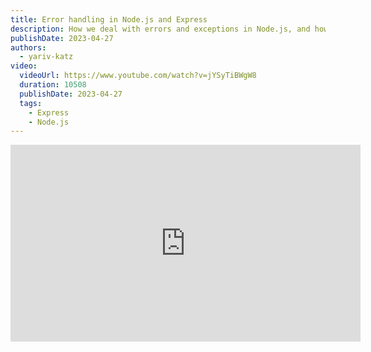 ```yaml
---
title: Error handling in Node.js and Express
description: How we deal with errors and exceptions in Node.js, and how we handle them in Express
publishDate: 2023-04-27
authors:
  - yariv-katz
video:
  videoUrl: https://www.youtube.com/watch?v=jYSyTiBWgW8
  duration: 10508
  publishDate: 2023-04-27
  tags:
    - Express
    - Node.js
---
```


<div class="not-content flex">
	<iframe
		className="mx-auto mb-10"
		width="560"
		height="315"
		src="https://www.youtube.com/embed/jYSyTiBWgW8?si=KgLojdUwYf9-O1He"
		title="YouTube video player"
		frameBorder="0"
		allow="accelerometer; autoplay; clipboard-write; encrypted-media; gyroscope; picture-in-picture; web-share"
		allowFullScreen
	/>
</div>

In this lesson we will understand how `Node` deals with exceptions in your code.  
We will focus on sync errors as well as async errors.  
We will then see how we deal with exceptions in `Express`

## Recap of Error, throw, try..catch

Before we begin let's go over some basics

### Error class

The `Error` class describes an error with properties like message, description, error code, stack track, etc.

```js
const myError = new Error('hello error')
```

### throw

There is a different between `Error` and `exception` an `Error` is a description of something that went wrong, and `exception` is an error that is currently happening and have to be dealt with.  
We use the `throw` passing it usually an `Error` instance to report an exception.

```js
throw new Error('hello exception')
```

### try..catch

Using `try` and `catch` is one way you can catch exception.

```js
try {
  // code that can have errors in it
} catch (err) {
  // ... do something with the error
}
```

This will help you describe an error, throw an exception, catch and deal with that exceptions,  
but they will work on synchronous errors (except for try..catch in an async function).  
Let's examine how we throw and catch errors on async code as well.


## async and sync errors

In this lesson we will divide the errors we are dealing with to 2 groups:

- **Synchronous errors** - those are errors that happen when you execute you code synchronously.  
  For example:

```js
const a = { hello: { world: 'hello world' } }
a.foo.bar
```

In the following example we try to access a missing property in a, and we get:

`Uncaught TypeError: Cannot read properties of undefined (reading 'bar')`

These errors can be caught using `try..catch`

- **Asynchronous errors** - those are errors that happen when you preform something asynchronously and that something fails.  
  In the following code we try to read a file that does not exist

  ```js
  import { readFile } from 'fs/promises'
  readFile('non-existent-file.txt')
  ```

### Type of asynchronous errors

Currently built in to `Node` there are 3 kinds of async errors.

#### Promise

Promises can fail and trigger exception, like in the example above with the read file.  
Let's examine different examples where a promise is throwing an exception.

1. Promise can send an error by calling `reject` in the promise constructor.

```js
// throw an error in the promise constructor
const myHelloPromise = new Promise((resolve, reject) => {
  setTimeout(() => {
    // resolve('hello listeners');
    reject(new Error('something went wrong'));
  }, 1000)
})
```

2. Promise can reject by calling `Promise.reject`

```js
Promise.reject(new Error('something went wrong'));
```

3. you can use `throw` in a `then` block

```js
myHelloPromise.then(() => {
	throw new Error('something happened');
})
```

4. using `throw` in a promise catch block

```js
myHelloPromise.catch(() => {
	throw new Error('something happened');
})
```

5. using `try..catch` inside an async function

```js
/**
 * @returns {Promise<string>}
 */
async function myPromiseFunction() {
	try {
		const helloMsg = await myHelloPromise;	
	} catch(err) {
		console.log(err);
	}
}
```

6. using the second function in `then` block

```js
myHelloPromise.then(() => {
	//this can deal with success
}, (err) => {
	// this deal with err
	if (err.code === 'ENOENT') {
		console.log('file not found');
	} else {
		throw err;
	}
})
```

#### Error first callback

Error first callback is a `Node.js` convention for passing function to async methods.  
In the following example we are reading a file and passing error first callback.

```js
import { readFile } from 'fs'

readFile('non-existent-file.txt', (err, data) => {
  console.log(err)
})
```

Error first callback is a node convention in async functions, where we pass a callback that will be called when the async event is happening.  
In the callback that we pass the first argument is an error.

Let's examine a few examples in Error first callback.  
Ih the following example we are reading a file that does not exist, and dealing with the error.

```js
import { readFile } from 'fs';

readFile('does-not-exist.txt', (err, data) => {
  if(err) {
    console.log('deal with the error here')
  } else {
    console.log(`the data is: ${data.toString()}`);
  }
});
```

Another example is where you have to implement you own async function the will call the callback with an error.

```js
function sayHello(cb) {
  setTimeout(() => {
    // cb(null, 'hello listeners')
    cb(new Error('something happened'))
  }, 1000)
}
```

you are getting a callback and if something happens you call the callback with an error, if not you call it with the data you want to pass to the callback.

There are cases where you can't really handle the error in the callback, and you want to propagate the error to the next level.  
For example we failed to read the file, and we want to propagate the error to the next level.  
In that case you will have to create a function that will get an error first callback and will propagate the error to the next level.

```js
function myReadFile(path, cb) {
  readFile(path, (err, data) => {
    cb(err, data)
  });
}
```

#### EventEmitter

Let's talk about the `EventEmitter` class, and how we deal with exceptions in it.  
using `EventEmitter` we can create custom asynchronous events.  
When you have an instance of `EventEmitter` you can emit an exception event by calling `emit('error', new Error())`.

Simple example of `EventEmitter` emitting an error event.

```js
import { EventEmitter } from 'events'
const emitter = new EventEmitter()
emitter.emit('error', new Error('whoops!'))
```

let's see a more complex example of `EventEmitter` emitting an hello world after 1 second.

```js
import { EventEmitter } from 'events';
const myEmitter = new EventEmitter();

myEmitter.on('message', (msg) => {
	console.log(msg);
});

setTimeout(() => {
  myEmitter.emit('message', 'hello world')
}, 1000)
```

to send an error event you can use the `error` event, the event name is `error` and the first argument is the error.  
Here is the same example of sending an error event after 1 second.

```js
import { EventEmitter } from 'events';
const myEmitter = new EventEmitter();

myEmitter.on('error', (err) => {
	console.log(err);
});

setTimeout(() => {
	myEmitter.emit('error', new Error('something went wrong'))
}, 1000)
```

You can have multiple listeners to the same event, same applies for the `error` event.  
In the following example we have 2 listeners to the `error` event, each one dealing with a different kind of error.

```js
import { EventEmitter } from 'events';

const myEmitter = new EventEmitter();

myEmitter.on('error', (err) => {
  if (err.code === 'GENERAL_ERROR') {
    // deal with it here
  }
})

setTimeout(() => {
  myEmitter.emit('error', new Error('something happened'))
}, 1000)

myEmitter.prependOnceListener('error', (err) => {
  if (err.code === 'something') {
    // deal with it here
  }
})

```

## What the Node.js process will do on an uncaught exception

On an uncaught exception the `Node` process will exit and return a failing code 1.  
The `Node` process will exit on:

- uncaught sync exceptions
- on uncaught `Promise` reject
- on uncaught `EventEmitter` instance emitting `error`

The `Node` process will not exit on an error-first-callback with an error.

Remember that the `Node` process is an instance of an `EventEmitter` and it will emit a few events before exiting, we will go over in this lesson on 2 important ones:
- `uncatchExceptionMonitor`
- `uncaughtException`

Let's examine by code example what happens to the node process when we are not catching an exception.  
Usually when working with NodeJS you often create a webserver that means that your process is running all the time.  
We can mimic an everlasting javascript that constantly running by creating a `setInterval` that will run every 1 second (we can imaging like our webserver is getting a request every second).

```js
setInterval(() => {
  console.log('getting a new request');
}, 1000);
```

Now let's imaging that our server is getting a "request" after 2 seconds that cause an exception that is uncaught:

```js
setInterval(() => {
  console.log('getting a new request');
}, 1000);

setTimeout(() => {
  console.log('request that triggers an exception which we are not catching');
  throw new Error('something went wrong');  
}, 2000)
```

Notice that if we run this script, after 2 seconds our webserver will crash and we can not respond to any requests.  
Your webserver can crash, and in that case you will want to report that exception and restart the server, so you can still respond to requests.  
In the express docs they recommend running your webserver in production with a process manager like `pm2` that will restart your server when it crashes [see this section in the Express docs](https://expressjs.com/en/advanced/best-practice-performance.html#using-pm2).  

The crash of the server also happens when you are using `Promise` and you are not catching the promise reject.
For example:


```js
setInterval(() => {
  console.log('getting a new request');
}, 1000);

setTimeout(() => {
  console.log('request that triggers an exception which we are not catching');
  Promise.reject(new Error('something went wrong'));
}, 2000)
```

Same crash will happen when you are using `EventEmitter` and you are not catching the error event.

```js
import { EventEmitter } from 'events';
const myEmitter = new EventEmitter();

setInterval(() => {
  console.log('getting a new request');
}, 1000);

setTimeout(() => {
  console.log('request that triggers an exception which we are not catching');
  myEmitter.emit('error', new Error('something went wrong'));
}, 2000)
```

uncaught `error` event will also crash the server.  
The only exception is in Error-first-callback where it will not cause a crash for example:


```js

import { readFile } from 'fs';

setInterval(() => {
  console.log('getting a new request');
}, 1000);

setTimeout(() => {
  console.log('request that triggers an exception which we are not catching');
  readFile('something-that-does-exist.txt', (err, data) => {
    console.log(err);
  })
}, 2000)
```

Even though the file in the `readFile` does not exist, the server will not crash.

## How express is dealing with uncaught exceptions

To check how express is dealing with exception we will create a simple express webserver.  
We will need to install express so in the terminal run:

```bash
npm init --yes
npm i express
```

at the time of this recording we are at express version `4.18.2`.  
let's create a simple express server and using this example try to figure out how express is dealing with exceptions.  
We will create a path for `/hello` that sends a greeting, and another path `/generate-error` that will throw an exception.

```js
import express from 'express';

const app = express();

app.get('/hello', (_req, res) => {
  res.send('hello world');
});

app.get('/generate-error', (_req, res) => {
  throw new Error('some error');
});

app.listen(3000, () => {
  console.log('we are listening on port 3000');
});
```

In this example we are trying to see how express is dealing with sync exceptions.  
If we activate this app we will see that express has a default behavior for dealing with synchronous exceptions. Express will not crash rather direct us to a 500 page which displays the stacktrace in development.  
It is recommended to set the `NODE_ENV` to `production` in production so the stacktrace will not be displayed.


Now let's examine how express is dealing with async exceptions.  
We will start by examining how express is dealing with `Promise` reject.

Now let's change the route handler for `/generate-error` to use a `Promise` that rejects.

```js
...

app.get('/generate-error', (_req, res) => {
  Promise.reject(new Error('some error'));
});

...
```

In this example express could not deal with this uncaught promise exception properly and it caused our server to crash.  
Regarding promise rejection is will act a bit differently in express version 5, and it will not crash the server.  
On express version 5 the promise rejection will be caught and will be passed to the error handlers where the default will display the 500 page with the stack trace.

Now let's try with `EventEmitter` what does express do when we have an uncaught error event in an event.

```js
app.get('/generate-error', (_req, res) => {
  simpleEventEmitter.emit('error', new Error('something went wrong'));
});
```

on this case express will catch the error and transfer us to 500 page

```js
app.get('/generate-error', (_req, res) => {
  setTimeout(() => {
    simpleEventEmitter.emit('error', new Error('something went wrong'));  
  }, 1000)
});
```

In this case express will not catch the error and the server will crash.  
It all depends if the error is part of sync code or async code, if it's part of sync code the emit runs synchronously and express will catch it, if it's part of async code the emit still run synchronously but on async code so the entire block is async, in that case express can not catch the error and our webserver will crash.

Let's check if anything special is happening when we are using `error-first-callback` in express.

```js
import { readFile } from 'fs';
app.get('/generate-error', (_req, res, next) => {
  readFile('non-existing-file', (err, data) => {
    if (err) {
      next(err)
    } else {
      res.send('hello world');
    }
  })
});
```

express won't help you on this case as well, what is usually done is call the `next(err)` with the error you got, and only in that case express will know about the error and transfer you to the error middlewares.

## academeez express-errors package

To help you close the gap of express and async exceptions we created an express middleware that will catch all the async exceptions and will pass them to the error handler.  
What we are doing in this middleware is using [Zone.js](https://github.com/angular/zone.js) to create a zone for each request, this way the request is inside an execution context which allows us to know if there are async exceptions and pass it to express error handler.

To install the package run:

```bash
npm i az-express-errors
```

let's start a new express and typescript project and use this middleware and see how it helps us catch async exceptions.

install typescript and `@types/express`

```bash
npm i -D typescript @types/express
```

create a `tsconfig.json` file with the following command:

```bash
npx tsc --init
```

I will constantly run the typescript compiler in watch mode so I can see the changes in the code.

```bash
npx tsc -w
```

We will create a file called `az-error-middleware.ts` and we will create express webserver and install academeez express-errors package.

```ts
import createApplication from 'express';
import azErrors from 'az-express-errors';

const app = createApplication();

app.use(azErrors());

app.get('/', (req, res) => {
})

app.listen(3000, () => {
  console.log('server started on port 3000');
})
```

After installing the `az-express-errors` let's see a few things that we now have, we will focus on the single route handler that we have and try to create async exceptions there:

```ts
app.get('/', (req, res) => {
  Promise.reject(new Error('something went wrong'));
})
```

Rejecting promise that would cause our server to crash the `az-express-errors` is catching and transferring us to the error handlers.
the same will work if using `async-await` in the express route handler.

Now let's see what happens with `EventEmitter`

```ts
import { EventEmitter } from 'events';
const myErrorEmitter = new EventEmitter();
app.get('/', (req, res) => {
  setTimeout(() => {
    myErrorEmitter.emit('error', new Error('something went wrong'));
  }, 1000)
})
```

This used to cause our server to crash, but now with the `az-express-errors` it will catch the `EventEmitter` exception and transfer us to the error handlers.

With error first callback you can now simply throw the err that you are getting to pass it to the error handlers.


```ts
import { readFile } from 'fs';
app.get('/', (req, res) => {
  readFile('non-existing-file', (err, data) => {
    (req as any).azZone.runGuarded(() => {
      throw err;
    })
  })
})
```

you have in the `req` object a refrence to the execution context and in there you can feel free to use throw even in async methods or error first callbacks.

So if you need help with async exceptions in express you can use the `az-express-errors` package, which will help you with rejected promises, EventEmitter error event, throwing exceptions in async functions, and error first callbacks.

## process events related to exceptions

The node process that is in charge of running your code is an instance of `EventEmitter` and it will emit a few events when an exception is not caught.  
You can access the node process by accessing global `process` object.  
Let's examine 2 events that relate to exceptions: `uncaughtException` and `uncaughtExceptionMonitor`.

```js
setInterval(() => {
	console.log("I'm running");
}, 1000);

setTimeout(() => {
	throw new Error('something happened');
}, 2000);

process.on('uncaughtExceptionMonitor', function(err) {
  console.log('this will be called before uncaughtException event')
  console.log('it wont prevent the node process from crashing');
  console.log('and we use this event to log the error, create a log file with the error ect.');
});

process.on('uncaughtException', function() {
	console.log('uncaughtException');
	if (err.code === '...') {
		process.exit(100)
	}
})
```

The first section of the code is to mimic a webserver that is always running and getting some request after 2 seconds that is causing an exception.  
We are attaching a listener to the `process` event called `uncaughtExceptionMonitor` that will be called before the `uncaughtException` event, this event is used for logging or creating a log file for the error that happened.  
The second event we are subscribing to is the `uncaughtException` event that will be called when an exception is not caught, now usually when an exception bubbles up to the `process` it will crash the node process, but this event allows you to do custom behaviour for the uncaught exception, for example you can check the error code and exit the process with a different code. if you are subscribing to this event node will not crash and you will have to exit the `process` manually using `process.exit`.  
Note that it is not recommended to keep going when you have an uncaught exception, it's best to crash, restart the webserver with the process manager that is used to run it, and make sure the exception is properly logged so you can debug the problem.
Don't use this event to stop the process from crashing, use it for cleanup, proper exit code, things you need to do before exiting.

## Express uncaught exceptions

As we examined, express can help you catch the synchrone exceptions, but it can't help you with async exceptions.  
On express version 5 it can help you catch rejected promises in the route handlers, but it can't help you with `EventEmitter` or `error-first-callback`.  
If there is an uncuaght exception in express which is not transfered to express error handlers, then that exception will bubble up to the `process` and node will deal with that exception like we learned, by calling the proper events and eventually crashing the node process.

## Exception journey

When an exception is thrown, if there is nothing to catch that exception, that exception will bubble up the stacktrace to the parent, if the parent does not have something to catch it, it will bubble up to the parent of the parent, and so on until it reaches the `process` object.
If it reached the `process` object, the `process` will emit the `uncaughtException` event, and if you are subscribed to that event you can do something with that exception, if not the node process will crash.

you can also catch the exception somewhere in the stacktrace do something and rethrow the exception if there is something only the parent might know that is required to deal with the exception.

## mental notes on dealing with exceptions

We need to strive to catch all the exceptions that can happen in our code, and deal with them properly.  
The simple example is to have a line of code that can throw an exception, and you can wrap that line of code with a `try..catch` (or equivilant in async types) and deal with the exception at the point of origin.  
But things are not always that simple, there are times when you don't have the proper tools to deal with the exception when it happens and you have to let the exception bubble up to the parent where one of the parents can handle that exception.  
Often we also want to create generic errors that will handle when a certain type of exception happens.  
There are also times when there is not one place that handle the exception but multiple places, where you might catch an exception and rethrow (either that exception or some other exception).

### 1. Catching the exception when it happens

An express example of catching the exception when it happens might look like this:

```js
app.get('/', (req, res) => {

  try {
    // ... this code might have and exception
    console.log('i can have an exception here')
  } catch(err) {
    // ... deal with the error when it happens
  }
})
```

### 2. Bubble up the exception

In express an example of letting the exception bubble up might look like this:

```js
// 2. let the parent handle the error
async function queryTheDb(query: string): Promise<any> {
  // ...
  // runs the query in the db
  // if there is an error, it will throw an exception
}

app.get('/', async (req, res) => {
  try {
    await queryTheDb('some ileagal query')
  } catch(err) {
    res.send('some error message')
  }
})
```

and if you want you can bubble the exception even further up to error middlewares by calling `next(err)`.

### 3. catch and the rethrow

an example of express where we catch and rethrow the error might look like this:

```js
// 3. combine catching and rethrowing the error

class QueryError extends Error {

}

app.get('/', async (req, res, next) => {
  try {
    await queryTheDb('some ileagal query')
  } catch(err) {
    const queryError = new QueryError('some error message');
    next(queryError)
  }
})
```

In this example we are catching the exception and creating a custom error class that we created `QueryError` and we are rethrowing that error to the next error middleware.

## Best practices for dealing with exceptions

Let's give a set of best practice rules for dealing with exceptions in NodeJS and Express.

### 1. Group Exceptions

Similar exceptions can resurface in different places in your code.  
For example, you might have an authorization error that can happen in multiple places in your code if the user is trying to access resource he is not permitted to.  
In that case you would want a to group those authorization exception together and deal with them in a generic single location.  
Some of those generic exceptions dealing can not be 100% dealt in a single location, maybe they contain generic section that applies to all those exceptions, and some specific part that needs to be addressed in the specific location where the exception happened.  
In that case you can use the catch and rethrow technique to catch it in the specific place, create the specific logic and then rethrow the rest to the generic location where the exception should now have a similar treatment.

#### Exception groups usually mean Custom error classes

If you have a group of exceptions it is often also recommended to create custom error classes that represents your different group properly.  
Those custom error classes can be tailored to your needs, and the need of the specific group that this exception represents.

In the following code example we are creating different groups of exceptions:

```typescript
import type { Request } from "express";

export class AcademeezError extends Error {
  constructor(message: string, public status: number, public request: Request) {
    super(message);
    this.name = 'AcademeezError';

    // Object.setPrototypeOf(this, new.target.prototype);
  }
}

export class AuthorizationError extends AcademeezError {
  constructor(request: Request) {
    super("You are not authorized to view this", 403, request);
    this.name = 'AuthorizationError';
  }
}

export class AutheticationError extends AcademeezError {
  constructor(message: string, request: Request) {
    super("You are not authenticated to view this", 401, request);
    this.name = 'AutheticationError';
  }
}

```

We are creating a parent error class named `AcademeezError` that represents the parent of all the error custom class groups that we are going to create.  
After that we are creating 2 custom error classes that represents two group of exceptions that are repeating in our app `AuthorizationError` that set the status to 403 and `AutheticationError` that set the status to 401.

### 2. Common logic for certain/all exceptions

Ask yourself when this group of exception is happening, is there a common action that i want to be performed for all those exceptions in the group?

For example I might decide: on all exceptions i want to log them to my logging solution, or for all authorization exception I want to count the number of that exception for that user (is that user trying to access unauthorized resources often?).  

Depending on the framework you are using, you will often get help from the framework regarding that common logic. For example `express` had [Error handlers](https://expressjs.com/en/guide/error-handling.html) to help you deal with common logic when a certain exception is happening.
Let's see an example of adding a common logic for a group of exceptions in express by using the error middleware

#### Express Error Middleware

In express we can create common logic for exceptions using **Error Middlewares**.  
Attaching an error middleware is simply taking the Express application and attach a middleware using `use`, only this middleware gets 4 arguments instead of 3, the first argument is the error that happened.

```typescript
app.use((err: Error, req: Request, res: Response, next: NextFunction) => {
  // place you error middleware common logic here.
})
```

Here is an example of express app where we attach an error middleware to log our exceptions:

```typescript
import createApplication, {type Request, type Response, type NextFunction} from 'express';

const app = createApplication();

app.get('/', (req, res, next) => {
  res.send('hello pm2');
})

app.use((err: Error, req: Request, res: Response, next: NextFunction) => {
  // some common logic for all exceptions to log the exception
  console.log('we are now reporting the error to out logging server')
  next(err)
})

app.listen(3000, () => {
  console.log('listening on port 3000')
})

```

when the error middleware is running we can either return the response, or pass it to the next error middleware.

We also might have multiple error middlewares where each one might deal with certain group of exceptions, and pass the rest to the next error middleware.

```typescript
import createApplication, {type Request, type Response, type NextFunction} from 'express';

const app = createApplication();

app.get('/', (req, res, next) => {
  res.send('hello pm2');
})

app.use((err: Error, req: Request, res: Response, next: NextFunction) => {  
  if (err instanceof AuthorizationError) {
    // console.log('save user info and resource to db to maybe suspend the user')
    // ... do common logic related to authorization error
    // return response
    return res.status(403).send('you are not authorized to view this')
  } else {
    next(err)
  }
})

app.use((err: Error, req: Request, res: Response, next: NextFunction) => {
  // some common logic for all exceptions to log the exception
  console.log('we are now reporting the error to out logging server')
  next(err)
});



app.listen(3000, () => {
  console.log('listening on port 3000')
})
```

In the following example we have a specific error middleware that works together with our custom errors to check if we have an authorization error, and create the common logic for the exception, or move the exception to the other error middlewares.  
Notice that the order of the error middlewares matter, and they will run by the order they are organized.

### 3. Be specific

I often see developers just wrapping a big block of code that can fail in many places for different reasons, and they simply wrap that code in one big `try..catch` block. While they are doing that they lose the ability to know what exactly went wrong, and what they should do about it.  
You have to be specific regarding your exceptions, usually if you have a very large code block wrapped in a single try and catch it's a bad practice, you should try to be more specific and wrap only the code that can fail in a specific way in a specific `try..catch` block.

### 4. log log log

The next recommendation regarding dealing with exceptions is logging your exceptions, and I don't mean here using `console.log` but using a more advanced solution like a logging server.  
Cloud providers today will give you a logging solution that you can use to log your exceptions, and you can use that logging solution to search for exceptions, and to create alerts when a certain exception is happening too often.  
There are also logging libraries like [winston](https://github.com/winstonjs/winston) that can connect to your logging solution making the process of logging to your logging server a breeze.  
I do not recommend using `console.log` for your logging solution, it might be ok on development but on production you should use a more advanced logging solution. In fact I usually add a lint rule of [no console.log](https://eslint.org/docs/latest/rules/no-console).

In the following example we will try to use `winston` to log our exceptions.  
Install winston by running:

```bash 
npm i winston
```

When using `winston` we can attach `transports` which are different strategies we can use for logging.

```typescript title="logger.ts"

import { createLogger, transports } from 'winston';

export const logger = createLogger({
  transports: [
      // new transports.Console()
    ...(process.env['NODE_ENV'] === 'development' ? [new transports.Console()] : []),
    new transports.File({ filename: 'error.log', level: 'error' }),
  ]
})
```

In this example we are creating a logger that will log to the console in development and to a file in production.

Now i can use this logger in my error middlewares that we created before:

```typescript
import { logger } from './logger';

app.use((err: Error, req: Request, res: Response, next: NextFunction) => {
  // some common logic for all exceptions to log the exception
  logger.error(err.message);
  next(err)
});
```

#### PM2 and logging

It's recommended to use a process manager like `pm2` to run your node process, and `pm2` can help you with logging your exceptions.
In the Express docs they recommend to not run your application using `node` but to use a process manager like `pm2` to run your application.
Few advantages of using `pm2` are:
- restart the server when it crashes
- run your app in a cluster mode where multiple instances of your app are running
- monitoring your process
We can take advantage of process-managers like `pm2` to help us with logging when the process is crashing:

Install pm2 by running:

```bash
npm i pm2
```

We will run `pm2` using a simple launch script:

```typescript
import pm2 from 'pm2';

pm2.connect(function(err) {
  if (err) {
    console.error(err)
    process.exit(2)
  }

  pm2.start({
    script    : 'error-middleware.js',
    name      : 'error-middleware'
  }, function(err, apps) {
    if (err) {
      console.error(err)
      return pm2.disconnect()
    }

    pm2.launchBus(function(err, bus) {
      bus.on('process:exception', function(packet: any) {
        console.log('process:exception', packet.data)
      });
    });
  })
})

```

In this example `pm2` will run the file `error-middleware.js` and will log the exceptions that are happening in the process.

You can also use the `uncaughtException` event to log the exception to your logging solution and after logging call `process.exit`.

The most important thing to remember in this example is to log your exception, other use process manager and log when your process is crashing or use the `uncaughtException` event to log the exception and exit the process.

## Summary

hope this lesson gave you some insights regarding how to deal with exception.
Remember that your node process will crash on uncuaght exception (even async exceptions).
We usually run our node application using process manager that will restart the server when it crashes.
Express will help you with sync exceptions, and on version 5 it will help you with rejected promises, but it won't help you with `EventEmitter` or `error-first-callback` or promise rejection of version lower than 5.
If you want a good protection against async exceptions in express, feel free to use academeez [express-errors package](https://github.com/ywarezk/express-errors).  
Try to group you exceptions when possible and create an express error middleware to deal with common logic in those exception groups.  
Remember to log your exceptions, log your process state, and use a dedicated log server (the cloud providers can give you a good solution).




